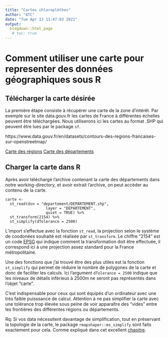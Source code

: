 ```yaml
---
title: "Cartes chloroplèthes"
author: "ATC"
date: "Tue Apr 13 11:47:03 2021"
output:
  blogdown::html_page
   # toc: true
---
```


# Comment utiliser une carte pour representer des données géographiques sous R

## Télécharger la carte désirée

La première étape consiste à récupérer une carte de la zone d'intérêt. Par exemple sur le site data.gouv.fr les cartes de France à différentes échelles peuvent être téléchargées. Nous utiliserons ici les cartes au format .SHP qui peuvent être lues par le package `sf`.

https://www.data.gouv.fr/en/datasets/contours-des-regions-francaises-sur-openstreetmap/

[Carte des régions](https://www.data.gouv.fr/en/datasets/r/aacf9338-8944-4513-a7b9-4cd7c2db2fa9)
[Carte des départements](https://www.data.gouv.fr/fr/datasets/contours-des-departements-francais-issus-d-openstreetmap/)

## Charger la carte dans R

Après avoir téléchargé l'archive contenant la carte des départements dans notre working-directory, et avoir extrait l'archive, on peut accèder au contenu de la carte.

```
carte <-  
  st_read(dsn = "departement/DEPARTEMENT.shp", 
                  layer = "DEPARTEMENT",
                  quiet = TRUE) %>% 
  st_transform(2154) %>% 
  st_simplify(dTolerance = 2500) 
```

L'import s'effectue avec la fonction `st_read`, la projection selon le système de coodonées souhaité est réalisée par `st_transform`. Le chiffre "2154" est un code [EPSG](https://epsg.io/2154) qui indique comment la transformation doit être effectuée, il correspond ici à une projection assez standard pour la France métropolitaine.

Une des fonctions que j'ai trouvé être des plus utiles est la fonction `st_simplify` qui permet de réduire le nombre de polygones de la carte et donc de faciliter les calculs. Ici l'argument `dTolerance = 2500` indique que les niveaux de détails inférieus à 2500m ne seront pas représentés dans l'objet "carte".

C'est indispensable pour ceux qui sont équipés d'un ordinateur avec une très faible puisssance de calcul. Attention à ne pas simplifier la carte avec une tolérance trop élevée sous peine de voir apparaître des "vides" entre les frontières des différentes régions ou départements.

Rq: Si vos data nécessitent davantage de simplification, tout en préservant la topologie de la carte, le package `rmapshaper::ms_simplify` sont faits exactement pour cela. Comme expliqué dans cet excellent [chapitre](https://geocompr.robinlovelace.net/geometric-operations.html).